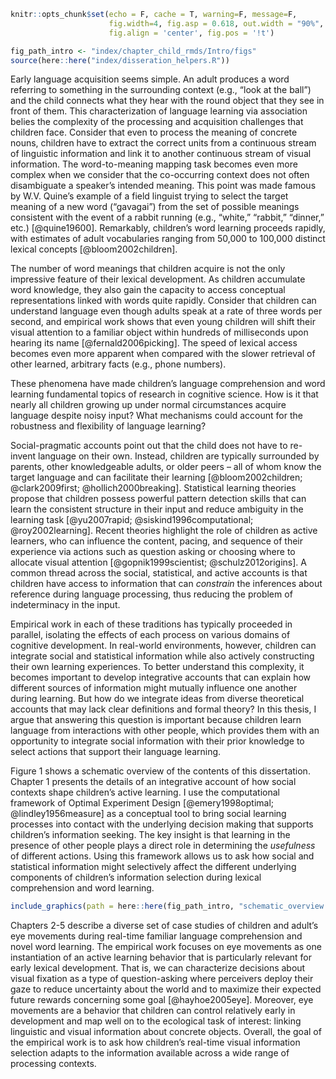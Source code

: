 ```r
knitr::opts_chunk$set(echo = F, cache = T, warning=F, message=F, 
                      fig.width=4, fig.asp = 0.618, out.width = "90%", 
                      fig.align = 'center', fig.pos = '!t')

fig_path_intro <- "index/chapter_child_rmds/Intro/figs"
source(here::here("index/disseration_helpers.R"))
```

Early language acquisition seems simple. An adult produces a word referring to something in the surrounding context (e.g., "look at the ball") and the child connects what they hear with the round object that they see in front of them. This characterization of language learning via association belies the complexity of the processing and acquisition challenges that children face. Consider that even to process the meaning of concrete nouns, children have to extract the correct units from a continuous stream of linguistic information and link it to another continuous stream of visual information. The word-to-meaning mapping task becomes even more complex when we consider that the co-occurring context does not often disambiguate a speaker's intended meaning. This point was made famous by W.V. Quine’s example of a field linguist trying to select the target meaning of a new word ("gavagai") from the set of possible meanings consistent with the event of a rabbit running (e.g., "white," "rabbit," "dinner," etc.) [@quine19600]. Remarkably, children's word learning proceeds rapidly, with estimates of adult vocabularies ranging from 50,000 to 100,000 distinct lexical concepts [@bloom2002children].

The number of word meanings that children acquire is not the only impressive feature of their lexical development. As children accumulate word knowledge, they also gain the capacity to access conceptual representations linked with words quite rapidly. Consider that children can understand language even though adults speak at a rate of three words per second, and empirical work shows that even young children will shift their visual attention to a familiar object within hundreds of milliseconds upon hearing its name [@fernald2006picking]. The speed of lexical access becomes even more apparent when compared with the slower retrieval of other learned, arbitrary facts (e.g., phone numbers).

These phenomena have made children's language comprehension and word learning fundamental topics of research in cognitive science. How is it that nearly all children growing up under normal circumstances acquire language despite noisy input? What mechanisms could account for the robustness and flexibility of language learning?  

Social-pragmatic accounts point out that the child does not have to re-invent language on their own. Instead, children are typically surrounded by parents, other knowledgeable adults, or older peers -- all of whom know the target language and can facilitate their learning [@bloom2002children; @clark2009first; @hollich2000breaking]. Statistical learning theories propose that children possess powerful pattern detection skills that can learn the consistent structure in their input and reduce ambiguity in the learning task [@yu2007rapid; @siskind1996computational; @roy2002learning]. Recent theories highlight the role of children as active learners, who can influence the content, pacing, and sequence of their experience via actions such as question asking or choosing where to allocate visual attention [@gopnik1999scientist; @schulz2012origins]. A common thread across the social, statistical, and active accounts is that children have access to information that can *constrain* the inferences about reference during language processing, thus reducing the problem of indeterminacy in the input.

Empirical work in each of these traditions has typically proceeded in parallel, isolating the effects of each process on various domains of cognitive development. In real-world environments, however, children can integrate social and statistical information while also actively constructing their own learning experiences. To better understand this complexity, it becomes important to develop integrative accounts that can explain how different sources of information might mutually influence one another during learning. But how do we integrate ideas from diverse theoretical accounts that may lack clear definitions and formal theory? In this thesis, I argue that answering this question is important because children learn language from interactions with other people, which provides them with an opportunity to integrate social information with their prior knowledge to select actions that support their language learning.

Figure 1 shows a schematic overview of the contents of this dissertation. Chapter 1 presents the details of an integrative account of how social contexts shape children's active learning. I use the computational framework of Optimal Experiment Design [@emery1998optimal; @lindley1956measure] as a conceptual tool to bring social learning processes into contact with the underlying decision making that supports children's information seeking. The key insight is that learning in the presence of other people plays a direct role in determining the *usefulness* of different actions. Using this framework allows us to ask how social and statistical information might selectively affect the different underlying components of children's information selection during lexical comprehension and word learning.

```r

include_graphics(path = here::here(fig_path_intro, "schematic_overview.jpeg"))
```


Chapters 2-5 describe a diverse set of case studies of children and adult's eye movements during real-time familiar language comprehension and novel word learning. The empirical work focuses on eye movements as one instantiation of an active learning behavior that is particularly relevant for early lexical development. That is, we can characterize decisions about visual fixation as a type of question-asking where perceivers deploy their gaze to reduce uncertainty about the world and to maximize their expected future rewards concerning some goal [@hayhoe2005eye]. Moreover, eye movements are a behavior that children can control relatively early in development and map well on to the ecological task of interest: linking linguistic and visual information about concrete objects. Overall, the goal of the empirical work is to ask how children's real-time visual information selection adapts to the information available across a wide range of processing contexts.
